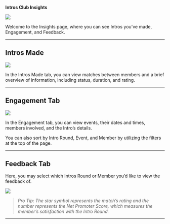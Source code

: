 **Intros Club Insights**

![](/images/insights-1.png)

Welcome to the Insights page, where you can see Intros you’ve made, Engagement, and Feedback. 

---

## **Intros Made**

![](/images/insights-2.png)

In the Intros Made tab, you can view matches between members and a brief overview of information, including status, duration, and rating.

--- 

## **Engagement Tab**

![](/images/insights-3.png)

In the Engagement tab, you can view events, their dates and times, members involved, and the Intro’s details.

You can also sort by Intro Round, Event, and Member by utilizing the filters at the top of the page.

---

## **Feedback Tab**

Here, you may select which Intros Round or Member you’d like to view the feedback of.

![](/images/insights-4.png)

> *Pro Tip: The star symbol represents the match’s rating and the number represents the Net Promoter Score, which measures the member’s satisfaction with the Intro Round.*

---
